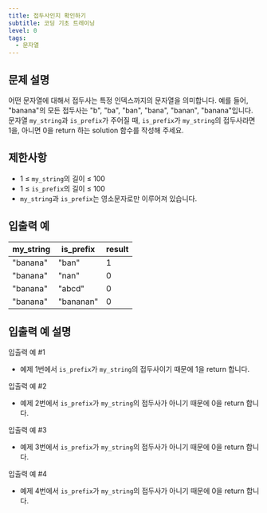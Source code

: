 ```yaml
---
title: 접두사인지 확인하기
subtitle: 코딩 기초 트레이닝
level: 0
tags:
  - 문자열
---
```


## 문제 설명

어떤 문자열에 대해서 접두사는 특정 인덱스까지의 문자열을 의미합니다. 예를 들어, "banana"의 모든 접두사는 "b", "ba", "ban", "bana", "banan", "banana"입니다.\
문자열 `my_string`과 `is_prefix`가 주어질 때, `is_prefix`가 `my_string`의 접두사라면 1을, 아니면 0을 return 하는 solution 함수를 작성해 주세요.

## 제한사항

- 1 ≤ `my_string`의 길이 ≤ 100
- 1 ≤ `is_prefix`의 길이 ≤ 100
- `my_string`과 `is_prefix`는 영소문자로만 이루어져 있습니다.

## 입출력 예

| my_string | is_prefix | result |
| --------- | --------- | ------ |
| "banana"  | "ban"     | 1      |
| "banana"  | "nan"     | 0      |
| "banana"  | "abcd"    | 0      |
| "banana"  | "bananan" | 0      |

## 입출력 예 설명

입출력 예 #1

- 예제 1번에서 `is_prefix`가 `my_string`의 접두사이기 때문에 1을 return 합니다.

입출력 예 #2

- 예제 2번에서 `is_prefix`가 `my_string`의 접두사가 아니기 때문에 0을 return 합니다.

입출력 예 #3

- 예제 3번에서 `is_prefix`가 `my_string`의 접두사가 아니기 때문에 0을 return 합니다.

입출력 예 #4

- 예제 4번에서 `is_prefix`가 `my_string`의 접두사가 아니기 때문에 0을 return 합니다.

